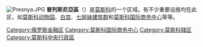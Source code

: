 [[File:Presnya.JPG|thumb]]
'''普列斯尼亞區'''（{{lang-rus|Пре́сненский райо́н|Presnensky rayon}}）是[[莫斯科|莫斯科]]的一个区域。有不少重要设施均在此区，如[[莫斯科动物园|莫斯科动物园]]、[[白宫_(莫斯科)|白宫]]、[[七姐妹_(莫斯科)|七姐妹建筑群]]和[[莫斯科国际商务中心|莫斯科国际商务中心]]等等。

{{莫斯科中央行政區}}
[[Category:俄罗斯金融区|Category:俄罗斯金融区]]
[[Category:莫斯科国际商务中心|Category:莫斯科国际商务中心]]
[[Category:莫斯科辖区|Category:莫斯科辖区]]
[[Category:莫斯科中央行政區|Category:莫斯科中央行政區]]